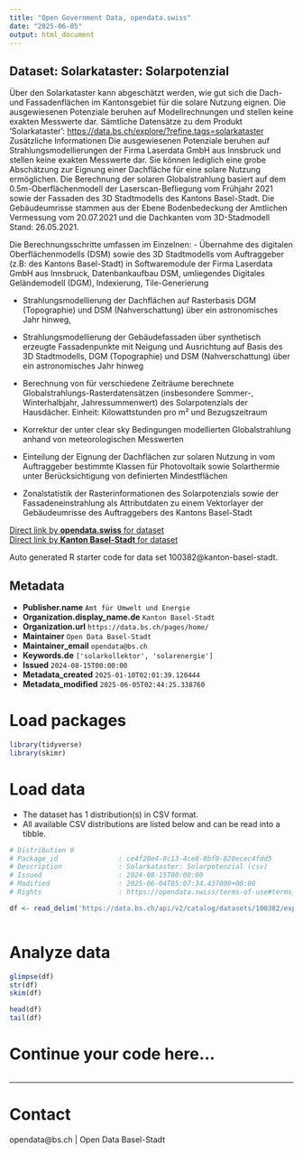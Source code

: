```yaml
---
title: "Open Government Data, opendata.swiss"
date: "2025-06-05"
output: html_document
---
```


## Dataset: Solarkataster: Solarpotenzial

Über den Solarkataster kann abgeschätzt werden, wie gut sich die Dach- und Fassadenflächen im Kantonsgebiet für die solare Nutzung eignen. Die ausgewiesenen Potenziale beruhen auf Modellrechnungen und stellen keine exakten Messwerte dar.
 Sämtliche Datensätze zu dem Produkt 'Solarkataster': [https://data.bs.ch/explore/?refine.tags=solarkataster](https://data.bs.ch/explore/?refine.tags=solarkataster)
Zusätzliche Informationen
Die ausgewiesenen Potenziale beruhen auf Strahlungsmodellierungen der Firma Laserdata GmbH aus Innsbruck und stellen keine exakten Messwerte dar. Sie können lediglich eine grobe Abschätzung zur Eignung einer Dachfläche für eine solare Nutzung ermöglichen.
Die Berechnung der solaren Globalstrahlung basiert auf dem 0.5m-Oberflächenmodell der Laserscan-Befliegung vom Frühjahr 2021 sowie der Fassaden des 3D Stadtmodells des Kantons Basel-Stadt. Die Gebäudeumrisse stammen aus der Ebene Bodenbedeckung der Amtlichen Vermessung vom 20.07.2021 und die Dachkanten vom 3D-Stadmodell Stand: 26.05.2021.

Die Berechnungsschritte umfassen im Einzelnen:
- Übernahme des digitalen Oberflächenmodells (DSM) sowie des 3D Stadtmodells vom Auftraggeber (z.B: des Kantons Basel-Stadt) in Softwaremodule der Firma Laserdata GmbH aus Innsbruck, Datenbankaufbau DSM, umliegendes Digitales Geländemodell (DGM), Indexierung, Tile-Generierung

- Strahlungsmodellierung der Dachflächen auf Rasterbasis DGM (Topographie) und DSM (Nahverschattung) über ein astronomisches Jahr hinweg,

- Strahlungsmodellierung der Gebäudefassaden über synthetisch erzeugte Fassadenpunkte mit Neigung und Ausrichtung auf Basis des 3D Stadtmodells, DGM (Topographie) und DSM (Nahverschattung) über ein astronomisches Jahr hinweg

- Berechnung von für verschiedene Zeiträume berechnete Globalstrahlungs-Rasterdatensätzen (insbesondere Sommer-, Winterhalbjahr, Jahressummenwert) des Solarpotenzials der Hausdächer. Einheit: Kilowattstunden pro m² und Bezugszeitraum

- Korrektur der unter clear sky Bedingungen modellierten Globalstrahlung anhand von meteorologischen Messwerten

- Einteilung der Eignung der Dachflächen zur solaren Nutzung in vom Auftraggeber bestimmte Klassen für Photovoltaik sowie Solarthermie unter Berücksichtigung von definierten Mindestflächen

- Zonalstatistik der Rasterinformationen des Solarpotenzials sowie der Fassadeneinstrahlung als Attributdaten zu einem Vektorlayer der Gebäudeumrisse des Auftraggebers des Kantons Basel-Stadt

[Direct link by **opendata.swiss** for dataset](https://opendata.swiss/de/dataset/solarkataster-solarpotenzial)<br>
[Direct link by **Kanton Basel-Stadt** for dataset](https://data.bs.ch/explore/dataset/100382/)

Auto generated R starter code for data set 100382@kanton-basel-stadt.

## Metadata

- **Publisher.name** `Amt für Umwelt und Energie`
- **Organization.display_name.de** `Kanton Basel-Stadt`
- **Organization.url** `https://data.bs.ch/pages/home/`
- **Maintainer** `Open Data Basel-Stadt`
- **Maintainer_email** `opendata@bs.ch`
- **Keywords.de** `['solarkollektor', 'solarenergie']`
- **Issued** `2024-08-15T00:00:00`
- **Metadata_created** `2025-01-10T02:01:39.120444`
- **Metadata_modified** `2025-06-05T02:44:25.338760`


# Load packages

```r

library(tidyverse)
library(skimr)

```

# Load data

-   The dataset has 1 distribution(s) in CSV format.
-   All available CSV distributions are listed below and can be read into a tibble.

```r

# Distribution 0
# Package_id               : ce4f20e4-8c13-4ce8-8bf0-820ecec4fdd5
# Description              : Solarkataster: Solarpotenzial (csv)
# Issued                   : 2024-08-15T00:00:00
# Modified                 : 2025-06-04T05:07:34.437000+00:00
# Rights                   : https://opendata.swiss/terms-of-use#terms_by

df <- read_delim('https://data.bs.ch/api/v2/catalog/datasets/100382/exports/csv?use_labels=true')



```

# Analyze data

```r

glimpse(df)
str(df)
skim(df)

head(df)
tail(df)

```

# Continue your code here...

```r

```

------------------------------------------------------------------------

# Contact

opendata@bs.ch | Open Data Basel-Stadt
